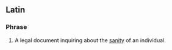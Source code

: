 ==Latin==

===Phrase===
{{infl|la|Phrasebook|head=[[de]] [[lunatico]] [[inquirendo]]}}

# A legal document inquiring about the [[sanity]] of an individual.